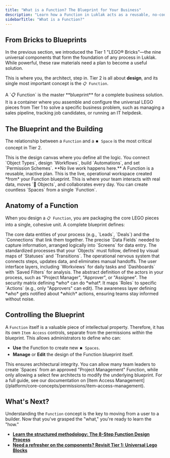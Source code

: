 ```yaml
---
title: "What is a Function? The Blueprint for Your Business"
description: "Learn how a Function in Luklak acts as a reusable, no-code blueprint to design, package, and deploy complete business solutions."
sidebarTitle: "What is a Function?"
---
```


## From Bricks to Blueprints

In the previous section, we introduced the Tier 1 "LEGO® Bricks"—the nine universal components that form the foundation of any process in Luklak. While powerful, these raw materials need a plan to become a useful solution.

This is where you, the architect, step in. Tier 2 is all about **design**, and its single most important concept is the `📋 Function`.

<Info>
A `📋 Function` is the master **blueprint** for a complete business solution. It is a container where you assemble and configure the universal LEGO pieces from Tier 1 to solve a specific business problem, such as managing a sales pipeline, tracking job candidates, or running an IT helpdesk.
</Info>

## The Blueprint and the Building

The relationship between a `Function` and a `⏹️ Space` is the most critical concept in Tier 2.

<CardGroup cols={2}>
  <Card title="The Blueprint: 📋 Function" icon="map" iconType="duotone">
    This is the design canvas where you define all the logic. You connect `Object Types`, design `Workflows`, build `Automations`, and set `Permission Schemes`. **No live work happens here.** A Function is a reusable, inactive plan.
  </Card>
  <Card title="The Building: ⏹️ Space" icon="table-layout" iconType="duotone">
    This is the live, operational workspace created *from* your Function blueprint. This is where your team interacts with real data, moves `🧊 Objects`, and collaborates every day. You can create countless `Spaces` from a single `Function`.
  </Card>
</CardGroup>

## Anatomy of a Function

When you design a `📋 Function`, you are packaging the core LEGO pieces into a single, cohesive unit. A complete blueprint defines:

<CardGroup cols={2}>
  <Card title="Objects" icon="cube" iconType="duotone">
    The core data entities of your process (e.g., `Leads`, `Deals`) and the `Connections` that link them together.
  </Card>
  <Card title="Data Screens" icon="pen-field" iconType="duotone">
    The precise `Data Fields` needed to capture information, arranged logically into `Screens` for data entry.
  </Card>
  <Card title="Workflows" icon="arrow-progress" iconType="duotone">
    The standardized processes that your `Objects` must follow, defined by visual maps of `Statuses` and `Transitions`.
  </Card>
  <Card title="Automations" icon="robot" iconType="duotone">
    The operational nervous system that connects steps, updates data, and eliminates manual handoffs.
  </Card>
  <Card title="Workviews, Dashboards & Filters" icon="table-columns" iconType="duotone">
    The user interface layers, including `Workviews` for daily tasks and `Dashboards` with `Saved Filters` for analysis.
  </Card>
  <Card title="Roles" icon="user-tag" iconType="duotone">
    The abstract definition of the actors in your process, such as "Project Manager", "Approver", or "Assignee".
  </Card>
  <Card title="Permission Scheme" icon="user-shield" iconType="duotone">
    The security matrix defining *who* can do *what*. It maps `Roles` to specific `Actions` (e.g., only "Approvers" can edit).
  </Card>
  <Card title="Notification Scheme" icon="bell" iconType="duotone">
    The awareness layer defining *who* gets notified about *which* actions, ensuring teams stay informed without noise.
  </Card>
</CardGroup>

## Controlling the Blueprint

A `Function` itself is a valuable piece of intellectual property. Therefore, it has its own `Item Access` controls, separate from the permissions *within* the blueprint. This allows administrators to define who can:
-   **Use** the Function to create new `⏹️ Spaces`.
-   **Manage** or **Edit** the design of the Function blueprint itself.

<Tip>
This ensures architectural integrity. You can allow many team leaders to create `Spaces` from an approved "Project Management" Function, while only allowing a select few architects to modify the underlying blueprint. For a full guide, see our documentation on [Item Access Management](/platform/core-concepts/permissions/item-access-management).
</Tip>

## What's Next?

Understanding the `Function` concept is the key to moving from a user to a builder. Now that you've grasped the "what," you're ready to learn the "how."

-   [**Learn the structured methodology: The 8-Step Function Design Process**](/platform/function-design/design-process)
-   [**Need a refresher on the components? Revisit Tier 1: Universal Lego Blocks**](/platform/core-concepts/universal-lego-blocks)